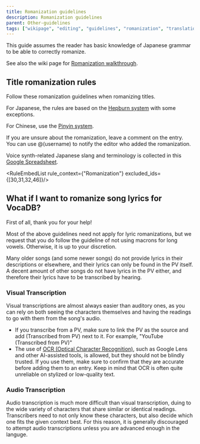 ---
title: Romanization guidelines
description: Romanization guidelines
parent: Other-guidelines
tags: ["wikipage", "editing", "guidelines", "romanization", "translation", "transcription", "names", "lyrics", "languages", "documentation", "vocadb"]
---


This guide assumes the reader has basic knowledge of Japanese grammar to be able to correctly romanize. 

See also the wiki page for [Romanization walkthrough](/docs/romanization-walkthrough).

## Title romanization rules

<RuleEmbed ruleId={175} />

Follow these romanization guidelines when romanizing titles.

For Japanese, the rules are based on the [Hepburn system](https://en.wikipedia.org/wiki/Hepburn_romanization) with some exceptions.

For Chinese, use the [Pinyin system](https://en.wikipedia.org/wiki/Pinyin).

<RuleEmbed ruleId={30} />

If you are unsure about the romanization, leave a comment on the entry. You can use @(username) to notify the editor who added the romanization.

Voice synth-related Japanese slang and terminology is collected in this [Google Spreadsheet](https://docs.google.com/spreadsheets/d/1h7KGUnq8WUJ87L7IgPxaTMvhNZ7npeSoseOJZmh8PoM/).

<RuleEmbedList rule_context={"Romanization"} excluded_ids={[30,31,32,46]}/>

## What if I want to romanize song lyrics for VocaDB?

First of all, thank you for your help! 

Most of the above guidelines need not apply for lyric romanizations, but we request that you do follow the guideline of not using macrons for long vowels. Otherwise, it is up to your discretion.

<RuleEmbed ruleId={138} />

Many older songs (and some newer songs) do not provide lyrics in their descriptions or elsewhere, and their lyrics can only be found in the PV itself. A decent amount of other songs do not have lyrics in the PV either, and therefore their lyrics have to be transcribed by hearing. 

### Visual Transcription

Visual transcriptions are almost always easier than auditory ones, as you can rely on both seeing the characters themselves and having the readings to go with them from the song's audio. 

- If you transcribe from a PV, make sure to link the PV as the source and add (Transcribed from PV) next to it. For example, "YouTube (Transcribed from PV)"
- The use of [OCR (Optical Character Recognition)](https://en.wikipedia.org/wiki/Optical_character_recognition), such as Google Lens and other AI-assisted tools, is allowed, but they should not be blindly trusted. If you use them, make sure to confirm that they are accurate before adding them to an entry. Keep in mind that OCR is often quite unreliable on stylized or low-quality text.

### Audio Transcription

Audio transcription is much more difficult than visual transcription, duing to the wide variety of characters that share similar or identical readings. Transcribers need to not only know these characters, but also decide which one fits the given context best. For this reason, it is generally discouraged to attempt audio transcriptions unless you are advanced enough in the languge. 

<RuleEmbed ruleId={46} />
